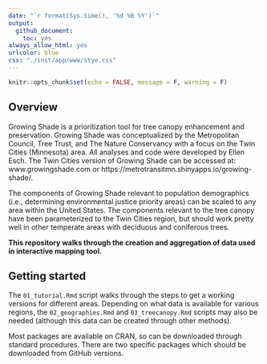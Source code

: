 ```yaml
---
date: "`r format(Sys.time(), '%d %B %Y')`"
output:
  github_document:
    toc: yes
always_allow_html: yes
urlcolor: blue
css: "./inst/app/www/stye.css"
---
```


```r
knitr::opts_chunk$set(echo = FALSE, message = F, warning = F)
```

## Overview

Growing Shade is a prioritization tool for tree canopy enhancement and preservation. Growing Shade was conceptualized by the Metropolitan Council, Tree Trust, and The Nature Conservancy with a focus on the Twin Cities (Minnesota) area. All analyses and code were developed by Ellen Esch. The Twin Cities version of Growing Shade can  be accessed at: www.growingshade.com or https://metrotransitmn.shinyapps.io/growing-shade/. 

The components of Growing Shade relevant to population demographics (i.e., determining environmental justice priority areas) can be scaled to any area within the United States. The components relevant to the tree canopy have been parameterized to the Twin Cities region, but should work pretty well in other temperate areas with deciduous and coniferous trees.

**This repository walks through the creation and aggregation of data used in interactive mapping tool.**

## Getting started

The `01_tutorial.Rmd` script walks through the steps to get a working versions for different areas. Depending on what data is available for various regions, the `02_geographies.Rmd` and `03_treecanopy.Rmd` scripts may also be needed (although this data can be created through other methods).

Most packages are available on CRAN, so can be downloaded through standard procedures. There are two specific packages which should be downloaded from GitHub versions.
